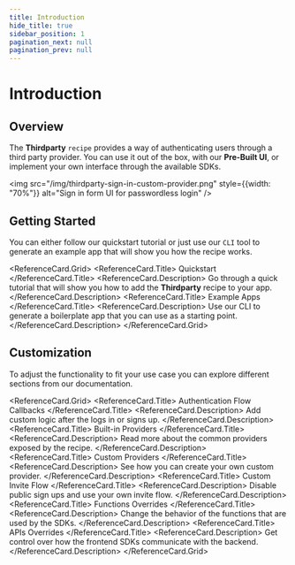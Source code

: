 ```yaml
---
title: Introduction
hide_title: true
sidebar_position: 1
pagination_next: null
pagination_prev: null
---
```



# Introduction

## Overview

The **Thirdparty** `recipe` provides a way of authenticating users through a third party provider.
You can use it out of the box, with our **Pre-Built UI**, or implement your own interface through the available SDKs.

<img src="/img/thirdparty-sign-in-custom-provider.png" style={{width: "70%"}} alt="Sign in form UI for passwordless login" />

## Getting Started 

You can either follow our quickstart tutorial or just use our `CLI` tool to generate an example app that will show you how the recipe works.

<ReferenceCard.Grid>
  <ReferenceCard href="/docs/authentication/social/initial-setup">
    <ReferenceCard.Title>
      Quickstart 
    </ReferenceCard.Title>
    <ReferenceCard.Description>
      Go through a quick tutorial that will show you how to add the **Thirdparty** recipe to your app.
    </ReferenceCard.Description>
  </ReferenceCard>
  <ReferenceCard href="/docs/quickstart/example-apps/generate-example-app?recipe=thirdparty">
    <ReferenceCard.Title>
      Example Apps 
    </ReferenceCard.Title>
    <ReferenceCard.Description>
      Use our CLI to generate a boilerplate app that you can use as a starting point.
    </ReferenceCard.Description>
  </ReferenceCard>
</ReferenceCard.Grid>


## Customization 

To adjust the functionality to fit your use case you can explore different sections from our documentation. 

<ReferenceCard.Grid>
  <ReferenceCard href="/docs/quickstart/introduction">
    <ReferenceCard.Title>
      Authentication Flow Callbacks 
    </ReferenceCard.Title>
    <ReferenceCard.Description>
      Add custom logic after the logs in or signs up.
    </ReferenceCard.Description>
  </ReferenceCard>
  <ReferenceCard href="/docs/quickstart/example-apps/generate-example-app">
    <ReferenceCard.Title>
      Built-in Providers
    </ReferenceCard.Title>
    <ReferenceCard.Description>
      Read more about the common providers exposed by the recipe.
    </ReferenceCard.Description>
  </ReferenceCard>
  <ReferenceCard href="/docs/quickstart/example-apps/generate-example-app">
    <ReferenceCard.Title>
      Custom Providers
    </ReferenceCard.Title>
    <ReferenceCard.Description>
      See how you can create your own custom provider.
    </ReferenceCard.Description>
  </ReferenceCard>
  <ReferenceCard href="/docs/quickstart/example-apps/generate-example-app">
    <ReferenceCard.Title>
      Custom Invite Flow
    </ReferenceCard.Title>
    <ReferenceCard.Description>
      Disable public sign ups and use your own invite flow.
    </ReferenceCard.Description>
  </ReferenceCard>
  <ReferenceCard href="/docs/quickstart/example-apps/generate-example-app">
    <ReferenceCard.Title>
      Functions Overrides 
    </ReferenceCard.Title>
    <ReferenceCard.Description>
      Change the behavior of the functions that are used by the SDKs.
    </ReferenceCard.Description>
  </ReferenceCard>
  <ReferenceCard href="/docs/quickstart/example-apps/generate-example-app">
    <ReferenceCard.Title>
      APIs Overrides 
    </ReferenceCard.Title>
    <ReferenceCard.Description>
      Get control over how the frontend SDKs communicate with the backend.
    </ReferenceCard.Description>
  </ReferenceCard>
</ReferenceCard.Grid>


